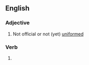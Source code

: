 ==English==

===Adjective===
{{en-adj|-}}

# Not official or not (yet) [[uniformed]]

===Verb===
{{head|en|verb form}}

# {{en-past of|unfrock}}